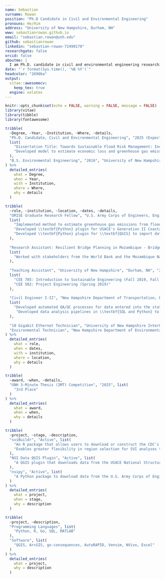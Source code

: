 ```yaml
---
name: Sebastian
surname: Rowan
position: "Ph.D Candidate in Civil and Environmental Engineering"
pronouns: He/Him
address: "University of New Hampshire, Durham, NH"
www: sebastianrowan.github.io
email: "sebastian.rowan@unh.edu"
github: sebastianrowan
linkedin: "sebastian-rowan-72490170"
researchgate: false
orcid: false
aboutme: |
  I am Ph.D. candidate in civil and environmental engineering researching the impacts of flood events and climate change on people and communities. The goal of my research is to develop a more comprehensive understanding of the risks posed by floods to enable the development of mitigation efforts that prioritize long-term sustainability and community well-being.
date: "`r format(Sys.time(), '%B %Y')`"
headcolor: "2698ba"
output:
  vitae::awesomecv:
    keep_tex: true
  engine: xelatex
---
```


```r
knitr::opts_chunk$set(echo = FALSE, warning = FALSE, message = FALSE)
library(vitae)
library(tibble)
library(fontawesome)
```

<!-- Alternative education icon
\hypertarget{education}{%
\section{\faUniversity~Education}\label{education}}
-->

<!-- \hypertarget{educ}{% -->
\section{\faGraduationCap~Education}\label{education}

```r
tribble(
  ~Degree, ~Year, ~Institution, ~Where, ~details,
  "Ph.D. Candidate, Civil and Environmental Engineering", "2025 (Expected)", "University of New Hampshire", "Durham, New Hampshire",
  list(
    "Dissertation Title: Towards Sustainable Flood Risk Management: Incorporating Uncertainty and Environmental Impacts", 
    "Developed model to estimate economic loss and greenhouse gas emissions from flood exposure to residential buildings using component-level fragility estimates in a \\textbf{Python-based} Monte-Carlo simulation"
  ),
  "B.S. Environmental Engineering", "2016", "University of New Hampshire", "Durham, New Hampshire", list()
) %>%
  detailed_entries(
    what = Degree,
    when = Year,
    with = Institution,
    where = Where,
    why = details
  )
```

\hypertarget{exp}{%
\section{\faBriefcase~Experience}\label{experience}}

```r
tribble(
  ~role, ~institution, ~location, ~dates, ~details,
  "ORISE Graduate Research Fellow", "U.S. Army Corps of Engineers, Engineer Research Development Center", "Vicksburg, MS (Remote)", "Sep. 2020 - Present",
  list(
    "Implemented method to estimate greenhouse gas emissions from flood damage in USACE'S \"go-consequences\" flood consequence analysis tool",
    "Developed \\textbf{Python} plugin for USACE's Generation II Coastal Resilience  Model (G2CRM) to assess social vulnerability in project study areas",
    "Developed \\textbf{Python} plugin for \\textbf{QGIS} to import data from the National Structures Inventory"
  ),
  
  "Research Assistant: Resilient Bridge Planning in Mozambique - Bridge Failure Risk from Flooding and Climate Change", "University of New Hampshire", "Durham, NH", "Fall 2018, Spring 2020", 
  list(
    "Worked with stakeholders from the World Bank and the Mozambique National Roadway Agency to quantify flood risk posed to Mozamibique's national bridge portfolio under current and future climate projections using \\textbf{R, Python, and ArcGIS}"
  ),
  
  "Teaching Assistant", "University of New Hampshire", "Durham, NH", "2019 - 2020", 
  list(
    "CEE 705: Introduction to Sustainable Engineering (Fall 2019, Fall 2020)",
    "CEE 502: Project Engineering (Spring 2019)"
  ),
  
  "Civil Engineer I-II", "New Hampshire Department of Transportation, Bureau of Planning and Community Assistance", "Concord, NH", "2016 - 2018", 
  list(
    "Developed automated QA/QC processes for data entered into the statewide culvert and closed drainage systems database using \\textbf{ArcGIS/Python}",
     "Developed data analysis pipelines in \\textbf{SQL and Python} to produce standard reports to support Department-wide operations and assess progress on key performance metrics"
  ),
  
  "10 Gigabit Ethernet Technician", "University of New Hampshire InterOperability Laboratory", "Durham, NH", "2014-2017", list(),
  "Environmental Technician", "New Hampshire Department of Environmental Services, Air Resources Division", "Concord, NH", "2015", list(),
) %>%
  detailed_entries(
    what = role,
    when = dates,
    with = institution,
    where = location,
    why = details
  )
```


\hypertarget{awards}{%
\section{\faTrophy~Awards}\label{awards}}

```r
tribble(
  ~award, ~when, ~details,
  "UNH 3-Minute Thesis (3MT) Competition", "2025", list(
    "3rd Place"
  )
) %>%
  detailed_entries(
    what = award,
    when = when,
    why = details
  )
```


<!-- \hypertarget{pubs}{% -->
<!-- \section{\faFile~Publications}\label{publications}} -->

<!-- \footnotesize -->

<!-- **Rowan, S.**, Permenter, R., Han, F., Mo, W. (Manuscript in preparation). Accounting for Building Variability in Flood Impact Estimation. -->

<!-- **Rowan, S.**, Bell, E. S., Mo, W., (Manuscript In Review). Economic valuation of residential flood damages considering the social cost of greenhouse gas emissions. _Sustainable Cities and Society_ -->

<!-- Qiao, Y., Guo, Y., **Rowan, S.**, Medina, R., Espinet, X., Cullen, J., Meng, F., Cao, Z. (Manuscript in Review). Doubling of flood-induced bridge asset failure loss in Mozambique under 2050 climate. _Global Environmental Change_ -->

<!-- **Rowan, S.**, Yeates, E., (2024) The effect of home damage on post-flood psychiatric morbidity: A systematic review and meta-analysis. (Protocol), PROSPERO, https://www.crd.york.ac.uk/PROSPERO/view/CRD42024618891 -->

<!-- Memarsadeghi, N. P., **Rowan, S.**, Sisco, A. W., Tavakoly, A. A., (2024). Enhancing resilience: Integrating future flood modeling and socio-economic analysis in the face of climate change impacts. _Science of the Total Environment_, https://doi.org/10.1016/j.scitotenv.2024.174893 -->

<!-- Seigerman, C. K., McKay, S. K., Basilio, R., Biesel, S. A., Hallemeier, J., Mansur, A. V., Piercy, C., **Rowan, S.**, Ubiali, B., Yeates, E., & Nelson, D. R. (2023). Operationalizing equity for integrated water resources management. JAWRA Journal of the American Water Resources Association, 59(2), 281–298. https://doi.org/10.1111/1752-1688.13086 -->

<!-- Galaitsi, S., Kurth, M., **Rowan, S.**, Yeates, E., & Kalaidjian, E. (2022). New York—New Jersey Harbor and Tributaries Coastal Storm Risk Management Feasibility Study—Tier 1 Other Social Effects/Environmental Justice Analysis. U.S. Army Corps of Engineers New York District. https://www.nan.usace.army.mil/Portals/37/Appendix%20A12_Tier%201%20OSE_EJ_HATS.pdf -->

<!-- **Rowan, S.**, & Kwiatkowski, K. (2020). Assessing the Relationship Between Social Vulnerability, Social Capital, and Housing Resilience. _Sustainability_, 12(18), 7718. https://doi.org/10.3390/su12187718 -->

<!-- \normalsize -->

<!-- \hypertarget{pres}{% -->
<!-- \section{\faUser~Presentations}\label{presentations}} -->

<!-- \footnotesize -->

<!-- **Rowan, S.**, Measuring what matters for flood risk management. *University of New Hampshire 3MT (3-Minute Thesis) Competition Finals; March 2025; Durham, NH.* Oral Presentation. https://media.unh.edu/media/Sebastian%20Rowan%20-%20UNH%203MT%20Finals%202025%20-%20Third%20Place/1_da4qt06x  -->

<!-- **Rowan, S.**, Memarsadeghi, N., Sisco, A., Tavakoly, A. An Assessment of the Socio-Economic Impacts from Climate Change and its Relationship with Vulnerability. *AGU23; December 2023; San Fransisco, CA.* Oral Presentation. -->

<!-- **Rowan, S.**, Yeates, E., Mo, W. Estimating the Greenhouse Gas Emissions of Flood Damages. *AEESP Research & Education Conference; June 2023; Boston, MA.* Poster. -->

<!-- **Rowan, S.**, Yeates, E. Predicting the Mental Health Impacts of Floods. *47th Annual Natural Hazards Research and Applications Workshop; July 2022; Virtual.* Poster. -->

<!-- **Rowan, S.**, Yeates, E., Wells, E. Quantifying the Health Impacts of Floods - A Systematic Literature Review. *2021 UNC Water and Health Conference; October 2021; Virtual.* Poster. -->

<!-- **Rowan, S.**, Kwiatkowski, K. Assessing the Relationship Between Social Vulnerability, Social Capital, and Housing Resilience. *45th Annual Natural Hazards Research and Applications Workshop; July 2020; Virtual.* Poster. -->

<!-- **Rowan, S.**, Kwiatkowski, K., Qiao, Y. Resilient Bridge Planning in Mozambique: Bridge Failure Risk from Flooding and Climate Change. *2nd International Conference on Transportation System Resilience to Natural Hazards and Extreme Weather Events (TR2019); November 2019; Washington, D.C.* Oral Presentation. -->

\normalsize


\hypertarget{projects}{%
\section{\faGithub~Open Source Projects}\label{open-source-projects}}

```r
tribble(
  ~project, ~stage, ~description,
  "sviBuildr", "Active", list(
    "An R package that allows users to download or construct the CDC's Social Vulnerability Index as a tidyverse or simple features data frame.",
    "Enables greater flexibility in region selection for SVI analyses than is possible with state- or national-level datasets hosted by CDC."
  ),
  "NSI Data QGIS Plugin", "Active", list(
    "A QGIS plugin that downloads data from the USACE National Structures Inventory for a specified region and adds it to a map."
  ),
  "nsipy", "Active", list(
    "A Python package to download data from the U.S. Army Corps of Engineers National Structures Inventory using the NSI API."
  )
) %>%
  detailed_entries(
    what = project,
    when = stage,
    why = description
  )
```

\hypertarget{skills}{%
\section{\faHammer~Skills}\label{skills}}

```r
tribble(
  ~project, ~description,
  "Programming Languages", list(
    "Python, R, Go, SQL, MATLAB"
  ),
  "Software", list(
    "QGIS, ArcGIS, go-consequences, AutoRAPID, Vensim, NVivo, Excel"
  )
) %>%
  detailed_entries(
    what = project,
    why = description
  )
```